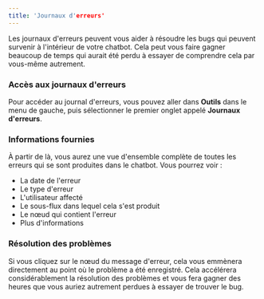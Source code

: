 ```yaml
---
title: 'Journaux d'erreurs'
---
```

Les journaux d'erreurs peuvent vous aider à résoudre les bugs qui peuvent survenir à l'intérieur de votre chatbot. Cela peut vous faire gagner beaucoup de temps qui aurait été perdu à essayer de comprendre cela par vous-même autrement.

### Accès aux journaux d'erreurs

Pour accéder au journal d'erreurs, vous pouvez aller dans **Outils** dans le menu de gauche, puis sélectionner le premier onglet appelé **Journaux d'erreurs**.

### Informations fournies

À partir de là, vous aurez une vue d'ensemble complète de toutes les erreurs qui se sont produites dans le chatbot. Vous pourrez voir :

- La date de l'erreur
- Le type d'erreur
- L'utilisateur affecté
- Le sous-flux dans lequel cela s'est produit
- Le nœud qui contient l'erreur
- Plus d'informations

### Résolution des problèmes

Si vous cliquez sur le nœud du message d'erreur, cela vous emmènera directement au point où le problème a été enregistré. Cela accélérera considérablement la résolution des problèmes et vous fera gagner des heures que vous auriez autrement perdues à essayer de trouver le bug.


